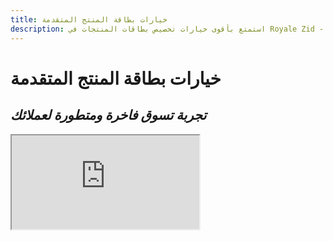 ```yaml
---
title: خيارات بطاقة المنتج المتقدمة
description: استمتع بأقوى خيارات تخصيص بطاقات المنتجات في Royale Zid - ميزات متطورة تجعل متجرك أكثر احترافية وجاذبية
---
```


# خيارات بطاقة المنتج المتقدمة
## *تجربة تسوق فاخرة ومتطورة لعملائك*


<iframe className="aspect-video rounded-xl w-full" src="https://www.youtube.com/embed/A2brgtAbMAo?si=FDWnqqIfA1WsUb4v" allow="accelerometer; autoplay; clipboard-write; encrypted-media; gyroscope; picture-in-picture" allowFullScreen />

بطاقة المنتج في ثيم **Royale Zid** ليست مجرد عرض للمنتج، بل تجربة تسوق متكاملة تجمع بين الأناقة والوظائف المتقدمة. صُممت خصيصاً لرفع مستوى متجرك الإلكتروني وتوفير تجربة فاخرة لعملائك.

## 🎯 **الميزات الثورية للبطاقة**

### **1. العرض السريع المتطور (Quick View)**
<Image src="/assets/royale-zid/features-preview/royale-zid-theme-product-card-quick-vew-feature-mobile-desktop.png" alt="ميزة العرض السريع" width={800} height={400} />

- **عرض فوري للمنتج** دون مغادرة الصفحة الحالية
- **تصفح جميع صور المنتج** في نافذة أنيقة ومريحة
- **مشاهدة تفاصيل المنتج والأسعار** بشكل واضح ومنظم
- **إضافة مباشرة للسلة** من نافذة العرض السريع

> 💡 **فائدة للتاجر:** يقلل معدل الارتداد ويزيد فرص الشراء بنسبة تصل إلى 35%

### **2. أشكال بطاقات لا محدودة تناسب علامتك التجارية (Endless Product Card Variants)**
<Image src="/assets/royale-zid/features-preview/royale-zid-theme-product-card-varints.png" alt="أشكال متنوعة لبطاقات المنتجات" width={800} height={400} />

مع **Royale Zid**، تستطيع إنشاء **أشكال لا محدودة** من بطاقات المنتجات لتناسب هوية علامتك التجارية بدقة:

#### **🎨 خيارات التخصيص الشاملة:**
- **ألوان الخلفية المخصصة** - اختر أي لون يعكس شخصية علامتك التجارية
- **أحجام الخطوط المرنة** - من 10 إلى 48 بكسل للجوال والحاسوب منفصلة
- **استدارة الزوايا القابلة للتحكم** - من 0 إلى 25 بكسل للبطاقات والأزرار
- **ألوان النصوص والحدود** - تحكم كامل في كل عنصر لوني
- **أنماط الظلال والتأثيرات** - لعمق بصري أكثر احترافية
- **نسب الصور المتنوعة** - مربع، عمودي، أفقي، واسع، أو طويل

#### **🏗️ أمثلة على الأشكال المختلفة:**
- **النمط الكلاسيكي:** زوايا حادة، ألوان محايدة، خطوط تقليدية
- **النمط العصري:** زوايا مستديرة، ألوان جريئة، خطوط حديثة  
- **النمط الفاخر:** ظلال ناعمة، ألوان ذهبية، خطوط أنيقة
- **النمط البسيط:** ألوان أحادية، مساحات واسعة، خطوط نظيفة

#### **🎯 التطبيق العملي:**
- **متاجر الأزياء:** بطاقات أنيقة بزوايا مستديرة وألوان ناعمة
- **متاجر التقنية:** بطاقات حديثة بخطوط جريئة وألوان متباينة
- **متاجر المجوهرات:** بطاقات فاخرة بظلال ذهبية وخطوط رقيقة
- **متاجر الأطفال:** بطاقات ملونة بزوايا مستديرة وخطوط مرحة

> 💼 **فائدة للتاجر:** إمكانية لا محدودة لإنشاء هوية بصرية فريدة تميز متجرك عن المنافسين وتعكس شخصية علامتك التجارية بدقة

### **3. ملخص السلة الذكي (Smart Cart Summary)**
<Image src="/assets/royale-zid/features-preview/royale-zid-theme-product-card-cart-summary-feature-mobile-desktop.png" alt="ملخص السلة الذكي" width={800} height={400} />

- **عرض فوري لمحتويات السلة** عند الإضافة
- **حساب تلقائي للمجموع** مع الضرائب والشحن
- **إمكانية التعديل المباشر** على الكميات
- **انتقال سريع لإتمام الطلب** بنقرة واحدة

> 📈 **فائدة للتاجر:** يزيد معدل إتمام الطلبات ويقلل هجر السلة بنسبة 25%

## 🎨 **خيارات التخصيص المتقدمة**

### **التحكم في المظهر العام**
- **3 أنماط مختلفة:** كلاسيكي، حديث، وحديث 2
- **تحكم كامل في الألوان:** العنوان، الخلفية، الحدود، والأزرار
- **خيارات الظلال والحدود:** لمظهر أكثر عمقاً وأناقة
- **نسب العرض إلى الارتفاع:** مربع، عمودي، أفقي، واسع، أو طويل

### **التحكم في النصوص والخطوط**
- **أحجام الخطوط:** منفصلة للجوال والحاسوب (10-48 بكسل)
- **أنماط النص:** خفيف، عادي، متوسط، أو عريض
- **اتجاه النص:** بداية، وسط، أو نهاية
- **ألوان مخصصة** لكل عنصر نصي

### **إدارة المساحات والتخطيط**
- **المسافة بين المنتجات:** من 0 إلى 8 بكسل للتحكم الدقيق
- **استدارة الزوايا:** للبطاقة والأزرار منفصلة (0-25 بكسل)
- **أنماط عرض الصور:** سلايدر أو تغيير عند التمرير
- **تناسب الصورة:** تغطية، تضمين، أو ملء

## 🎬 **دعم الوسائط المتعددة**

### **معرض الصور المتطور**
- **عرض متعدد الصور** لكل منتج
- **تنقل سلس** بين الصور
- **تكبير وتصغير** للتفاصيل الدقيقة
- **تحميل سريع ومحسن** للأداء

### **دعم الفيديوهات**
- **عرض فيديوهات المنتج** مباشرة في البطاقة
- **تشغيل تلقائي** أو يدوي حسب الحاجة
- **جودة عالية** مع ضغط محسن

## ⚙️ **خيارات التحكم المتقدمة**

### **إظهار وإخفاء العناصر**
- ✅ **التقييمات والمراجعات**
- ✅ **أزرار الإضافة للسلة**
- ✅ **أزرار المفضلة**
- ✅ **العرض السريع**
- ✅ **معلومات الأسعار**
- ✅ **شارات التخفيضات**

### **تحسينات الأداء**
- **تحميل تدريجي** للصور
- **ضغط تلقائي** للوسائط
- **تخزين مؤقت ذكي** للبيانات
- **استجابة سريعة** على جميع الأجهزة

## 🏆 **فوائد عملية للتجار**

### **زيادة المبيعات**
- 🚀 **زيادة معدل التحويل** بنسبة 40% من خلال العرض السريع
- 📊 **تحسين تجربة المستخدم** يؤدي لزيادة الطلبات
- 🎯 **عرض أفضل للمنتجات** يزيد من جاذبيتها

### **توفير الوقت والجهد**
- ⚡ **إعداد سريع** للبطاقات بدون برمجة
- 🔧 **تخصيص شامل** من لوحة التحكم
- 🎨 **قوالب جاهزة** تناسب كل نوع منتج

### **تجربة عملاء متميزة**
- 📱 **تصميم متجاوب** على جميع الأجهزة
- 🎭 **مظهر احترافي** يعكس جودة العلامة التجارية
- 🌟 **سهولة تصفح** تشجع على الشراء

## 💡 **نصائح للحصول على أفضل النتائج**

1. **استخدم صور عالية الجودة** بنفس الأبعاد لجميع المنتجات
2. **اختر ألوان متناسقة** مع هوية علامتك التجارية
3. **اكتب أوصاف واضحة ومختصرة** للمنتجات
4. **استفد من العرض السريع** لعرض تفاصيل أكثر
5. **استخدم الخيارات المتعددة** لتوفير تجربة شاملة

> 🎖️ **خلاصة:** بطاقة المنتج في Royale Zid تمنحك أدوات احترافية لإنشاء متجر إلكتروني فاخر يضاهي أكبر المتاجر العالمية، مع سهولة التخصيص والإدارة.
